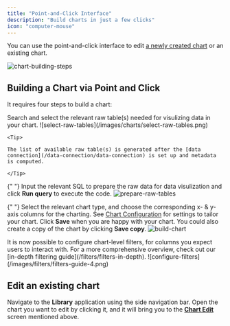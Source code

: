 ```yaml
---
title: "Point-and-Click Interface"
description: "Build charts in just a few clicks"
icon: "computer-mouse"
---
```


You can use the point-and-click interface to edit [a newly created chart](/charts/create-chart) or an existing chart.

![chart-building-steps](/images/charts/chart-building-steps.png)

## Building a Chart via Point and Click

It requires four steps to build a chart:

<AccordionGroup>
  <Accordion title="1. Select raw table(s)">
    Search and select the relevant raw table(s) needed for visulizing data in your chart.
    ![select-raw-tables](/images/charts/select-raw-tables.png)

    <Tip>

    The list of available raw table(s) is generated after the [data connection](/data-connection/data-connection) is set up and metadata is computed.

    </Tip>

  </Accordion>

{" "}
<Accordion title="2. Prepare data">
  Input the relevant SQL to prepare the raw data for data visulization and click
  **Run query** to execute the code. 
  ![prepare-raw-tables](/images/charts/prepare-data.png)
</Accordion>

{" "}
<Accordion title="3. Build chart">
  Select the relevant chart type, and choose the corresponding x- & y-axis
  columns for the charting. See [Chart
  Configuration](/content/charts/area-line-chart) for settings to tailor your
  chart. Click **Save** when you are happy with your chart. You could also
  create a copy of the chart by clicking **Save copy**.
  ![build-chart](/images/charts/build-chart.png)
</Accordion>

  <Accordion title="4. Configure filters">
    It is now possible to configure chart-level filters, for columns you expect users to interact with. For a more comprehensive overview, check out our [in-depth filtering guide](/filters/filters-in-depth).
    ![configure-filters](/images/filters/filters-guide-4.png)
  </Accordion>
</AccordionGroup>

## Edit an existing chart

Navigate to the **Library** application using the side navigation bar. Open the chart you want to edit by clicking it, and it will bring you to the
[**Chart Edit**](/charts/point-and-click-interface#building-a-chart-via-point-and-click) screen mentioned above.
